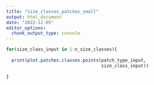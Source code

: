 ```yaml
---
title: "size_classes_patches_small"
output: html_document
date: "2022-12-05"
editor_options: 
  chunk_output_type: console
---
```


```r
for(size_class_input in 1:n_size_classes){
  
  print(plot.patches.classes.points(patch_type_input,
                                    size_class_input))
  
}
```